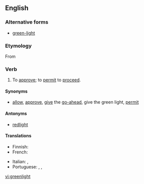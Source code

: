 ==English==

===Alternative forms===
* [[green-light]]

===Etymology===
From {{term|green light}}

===Verb===
{{en-verb|greenlights|greenlighting|'''[[greenlit]]''' ''or'' '''[[greenlighted]]'''}}

# {{transitive}} To [[approve]]; to [[permit]] to [[proceed]].

====Synonyms====
* {{sense|approve}} [[allow]], [[approve]], [[give]] the [[go-ahead]], give the green light, [[permit]]
====Antonyms====
* [[redlight]]

====Translations====
{{trans-top|to approve}}
* Finnish: {{t+|fi|näyttää}} {{t+|fi|vihreä|alt=vihreää}} {{t+|fi|valo|alt=valoa}}
* French: {{t|fr|feu vert|alt=donner le/son feu vert pour}}
{{trans-mid}}
* Italian: {{t+|it|approvare}}, {{t-|it|omologare}}
* Portuguese: {{t-|pt|dar o sinal verde}}, {{t+|pt|permitir}}, {{t+|pt|aprovar}}
{{trans-bottom}}


[[vi:greenlight]]